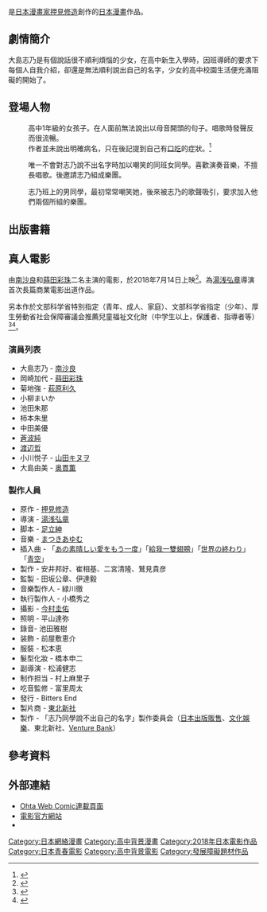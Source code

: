 {{Infobox animanga/Headerofja
|title= 志乃同學說不出自己的名字
|image= 志乃ちゃんは自分の名前が言えない.jpg
|size= 
|caption= 中文版單行本封面
|japanese= 志乃ちゃんは自分の名前が言えない
|english= 
|kana= しのちゃんはじぶんのなまえがいえない
|romaji= 
|genre= [[青年漫畫|青年漫畫]]
}}
{{Infobox animanga/Manga
|標題= 
|作者= [[押見修造|押見修造]]
|出版社= {{Flagicon|JPN}} [[太田出版|太田出版]]<br/>{{Flagicon|TWN}} [[東立出版社|東立出版社]]
|其他出版社= 
|連載雜誌= 
|網路= ぽこぽこ
|label= 
|開始= 2011年12月21日
|結束= 2012年10月17日
|發售日= 
|冊数= 全1卷
|話数= 全11話
|其他= 每月第3個星期三更新
}}
{{Infobox animanga/Footerofja}}

{{日本作品|志乃同學說不出自己的名字|志乃ちゃんは自分の名前が言えない}}是[[日本漫畫家|日本漫畫家]][[押見修造|押見修造]]創作的[[日本漫畫|日本漫畫]]作品。

== 劇情簡介 ==
大島志乃是有個說話很不順利煩惱的少女，在高中新生入學時，因班導師的要求下每個人自我介紹，卻還是無法順利說出自己的名字，少女的高中校園生活便充滿阻礙的開始了。

== 登場人物 ==
; {{nihongo|大島志乃|大島 志乃（おおしましの）}}
: 高中1年級的女孩子。在人面前無法說出以母音開頭的句子。唱歌時發聲反而很流暢。
:作者並未說出明確病名，只在後記提到自己有[[口吃|口吃]]的症狀。<ref>{{Cite news|title=「またひとつ自分の青春が報われた」。映画『志乃ちゃんは自分の名前が言えない』原作者押見修造インタビュー|date=2018-07-09|url=https://www.huffingtonpost.jp/hotaka-sugimoto/movie-my-name_a_23476616/|accessdate=2018-08-30|language=ja|work=HuffPost Japan|archive-date=2018-08-30|archive-url=https://web.archive.org/web/20180830074119/https://www.huffingtonpost.jp/hotaka-sugimoto/movie-my-name_a_23476616/|dead-url=no}}</ref>

; {{nihongo|加代|加代（かよ）}}
: 唯一不會對志乃說不出名字時加以嘲笑的同班女同學。喜歡演奏音樂，不擅長唱歌。後邀請志乃組成樂團。

; {{nihongo|菊池|菊池（きくち）}}
: 志乃班上的男同學，最初常常嘲笑她，後來被志乃的歌聲吸引，要求加入他們兩個所組的樂團。

== 出版書籍 ==
{{Graphic novel list/header
 | 語言      = 日文
 | 語言2     = 中文
 | 寬度      = 100%
 | 顏色      = 007FFF
}}
{{Graphic novel list
 | 集數    = 全
 | 發售日期1 = 2012年12月7日<ref>{{cite book |title=志乃ちゃんは自分の名前が言えない |publisher=太田出版 |url=http://www.ohtabooks.com/publish/2012/12/07000002.html |accessdate=2020-08-14 |archive-date=2020-07-25 |archive-url=https://web.archive.org/web/20200725142058/http://www.ohtabooks.com/publish/2012/12/07000002.html |dead-url=no }}</ref>
 | ISBN1    = 978-4-7783-2180-2
 | 發售日期2 = 2014年5月23日<ref>{{cite book |title=志乃同學說不出自己的名字 |publisher=東立出版社 |url=https://www.tongli.com.tw/BooksDetail.aspx?Bd=CA0001001 |accessdate=2020-08-14}}</ref>
 | ISBN2    = 978-986-337-695-8
 | ChapterListCol1 =
* 第1話 {{nihongo|大家好，對不起|はじめまして、すいません}}
* 第2話 {{nihongo|加油…加油喔…加油吧|がんばる…がんばって…がんばろう}}
* 第3話 {{nihongo|我要開動了|いただきまーす}}
* 第4話 {{nihongo|彈給我聽|きかせて}}
* 第5話 {{nihongo|真差勁|最低だ}}
* 第6話 {{nihongo|志乃加代|しのかよ}}
 | ChapterListCol2 =
* 第7話 {{nihongo|我們再繼續練習…|もっと練習して…}}
* 第8話 {{nihongo|妳不說我怎麼知道啊|言わなきゃわかんないでしょ}}
* 第9話 {{nihongo|好久不見…|久しぶり…}}
* 第10話 {{nihongo|我是|私は}}
* 第11話 {{nihongo|大大大大大大大|おっおっ おお おっおっおっ}}
* 後記
 | 顏色       = 007FFF
}}
{{Graphic novel list/footer}}

== 真人電影 ==
{{Infobox film
| name          = 志乃同學說不出自己的名字
| original_name = {{lang|ja|志乃ちゃんは自分の名前が言えない}}
| image         = 
| director      = [[湯浅弘章|湯浅弘章]]
| producer        = 田坂公章<br>伊達毅
| writer         = 足立紳
| screenplay     = 
| based on   = [[押見修造|押見修造]]
| starring      = [[南沙良|南沙良]]<br>[[蒔田彩珠|蒔田彩珠]]<br>[[萩原利久|萩原利久]]
| music     = まつきあゆむ
| cinematography  = 今村圭佑
| editing    = 
| studio   = [[東北新社|東北新社]]
| distributor  = Bitters End
| released   = 2018年7月14日（日本）
| runtime   = 110分鐘
| country   = {{JPN}}
| language   = [[日本語|日本語]]
| budget     = 
| gross    = 
| preceded_by  = 
| cn_name = 
| tw_name = 
| hk_name = 
}}

由[[南沙良|南沙良]]和[[蒔田彩珠|蒔田彩珠]]二名主演的電影，於2018年7月14日上映<ref name="eiga20171213">{{Cite news |url= http://eiga.com/news/20171213/4/ |title= 押見修造の実体験漫画が映画化決定！南沙良＆蒔田彩珠W主演で18年7月公開 |newspaper= 映画.com |publisher= 株式会社エイガ・ドット・コム |date= 2017-12-13 |accessdate= 2017-12-13 |archive-date= 2020-06-18 |archive-url= https://web.archive.org/web/20200618191147/https://eiga.com/news/20171213/4/ |dead-url= no }}</ref>。為[[湯浅弘章|湯浅弘章]]導演首次長篇商業電影出道作品。

另本作於文部科学省特別指定（青年、成人、家庭）、文部科学省指定（少年）、厚生勞動省社会保障審議会推薦兒童福祉文化財（中学生以上，保護者、指導者等）<ref>{{Cite web|url=http://www.mext.go.jp/a_menu/shougai/movie/020301/1404901.htm|title=映像作品等選定一覧（平成30年5月）|publisher=文部科学省生涯学習政策局情報教育課|accessdate=2018-09-02|archive-date=2019-11-18|archive-url=https://web.archive.org/web/20191118090601/http://www.mext.go.jp/a_menu/shougai/movie/020301/1404901.htm|dead-url=no}}</ref><ref>{{Cite web|url=https://www.mhlw.go.jp/seisakunitsuite/bunya/kodomo_kosodate/suisenjidoufukushibunkazai/data/jidou_cultural_honbun_h30.pdf|format=pdf|title=平成30年度版 児童福祉文化財年報|publisher=厚生労働省|accessdate=2018-09-02|archive-date=2018-09-02|archive-url=https://web.archive.org/web/20180902220628/https://www.mhlw.go.jp/seisakunitsuite/bunya/kodomo_kosodate/suisenjidoufukushibunkazai/data/jidou_cultural_honbun_h30.pdf|dead-url=no}}</ref>。

=== 演員列表 ===
* 大島志乃 - [[南沙良|南沙良]]
* 岡崎加代 - [[蒔田彩珠|蒔田彩珠]]
* 菊地強 - [[萩原利久|萩原利久]]
* 小柳まいか
* 池田朱那
* 柿本朱里
* 中田美優
* [[蒼波純|蒼波純]]
* [[渡辺哲|渡辺哲]]
* 小川悦子 - [[山田キヌヲ|山田キヌヲ]]
* 大島由美 - [[奥貫薫|奥貫薫]]

=== 製作人員 ===
* 原作 - [[押見修造|押見修造]]
* 導演 - [[湯浅弘章|湯浅弘章]]
* 脚本 - [[足立紳|足立紳]]
* 音樂 - [[まつきあゆむ|まつきあゆむ]]
* 插入曲 - 「[[あの素晴しい愛をもう一度|あの素晴しい愛をもう一度]]」「[[給我一雙翅膀|給我一雙翅膀]]」「[[世界の終わり_(thee_michelle_gun_elephantの曲)|世界の終わり]]」「[[青空_(THE_BLUE_HEARTSの曲)|青空]]」
* 製作 - 安井邦好、崔相基、二宮清隆、鷲見貴彦
* 監製 - 田坂公章、伊達毅
* 音樂製作人 - 緑川徹
* 執行製作人 - 小橋秀之
* 攝影 - [[今村圭佑|今村圭佑]]
* 照明 - 平山達弥
* 錄音- 池田雅樹
* 装飾 - 前屋敷恵介
* 服裝 - 松本恵
* 髮型化妝 - 橋本申二
* 副導演 - 松浦健志
* 制作担当 - 村上麻里子
* 吃音監修 - 富里周太
* 發行 - Bitters End
* 製片商 - [[東北新社|東北新社]]
* 製作 - 「志乃同學說不出自己的名字」製作委員会（[[日本出版販售|日本出版販售]]、[[文化便利俱樂部|文化娛樂]]、東北新社、[[Venture_Bank|Venture Bank]]）

== 參考資料 ==
{{Reflist|2}}

== 外部連結 ==
* [http://webcomic.ohtabooks.com/shinochan/ Ohta Web Comic連載頁面] {{Wayback|url=http://webcomic.ohtabooks.com/shinochan/ |date=20210313021521 }}
* [http://www.bitters.co.jp/shinochan/ 電影官方網站] {{Wayback|url=http://www.bitters.co.jp/shinochan/ |date=20201126003851 }}
* {{Twitter|shinochan_movie}}

{{DEFAULTSORT:Shino-chan wa Jibun no Namae ga Ienai}}
[[Category:日本網絡漫畫|Category:日本網絡漫畫]]
[[Category:高中背景漫畫|Category:高中背景漫畫]]
[[Category:2018年日本電影作品|Category:2018年日本電影作品]]
[[Category:日本青春電影|Category:日本青春電影]]
[[Category:高中背景電影|Category:高中背景電影]]
[[Category:發展障礙題材作品|Category:發展障礙題材作品]]